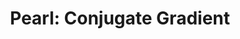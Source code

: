 ---
title: "Pearl: Conjugate Gradient"
summary: TODO
datePublished: 23 May 2025
tags: [math, numerical-analysis]
---